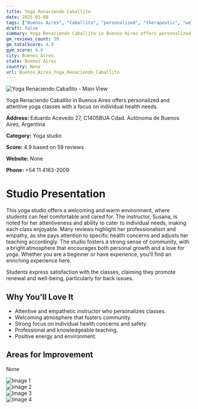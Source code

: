 ```yaml
---
title: Yoga Renaciendo Caballito
date: 2025-03-08
tags: ["Buenos Aires", "Caballito", "personalized", "therapeutic", "welcoming", "community", "Buenos Aires"]  
draft: false
summary: Yoga Renaciendo Caballito in Buenos Aires offers personalized and attentive yoga classes with a focus on individual health needs.
gm_reviews_count: 59
gm_totalScore: 4.9
gym_score: 4.6
city: Buenos_Aires
state: Buenos Aires
country: None
url: Buenos_Aires_Yoga_Renaciendo_Caballito
---
```


<div className="aspect-[16/9] relative my-8">
  <img 
    src="https://lh5.googleusercontent.com/p/AF1QipOM8jcfwP83sal-hDMlXIQryS9ivRzshNTAGuY=w1920-h1080-k-no"
    alt="Yoga Renaciendo Caballito - Main View"
    className="object-cover absolute inset-0 w-full h-full rounded-lg"
  />
</div>

Yoga Renaciendo Caballito in Buenos Aires offers personalized and attentive yoga classes with a focus on individual health needs.

**Address:** Eduardo Acevedo 27, C1405BUA Cdad. Autónoma de Buenos Aires, Argentina

**Category:** Yoga studio

**Score:** 4.9 based on 59 reviews

**Website:** None

**Phone:** +54 11 4163-2009

# Studio Presentation

This yoga studio offers a welcoming and warm environment, where students can feel comfortable and cared for. The instructor, Susana, is noted for her attentiveness and ability to cater to individual needs, making each class enjoyable. Many reviews highlight her professionalism and empathy, as she pays attention to specific health concerns and adjusts her teaching accordingly. The studio fosters a strong sense of community, with a bright atmosphere that encourages both personal growth and a love for yoga. Whether you are a beginner or have experience, you'll find an enriching experience here.

Students express satisfaction with the classes, claiming they promote renewal and well-being, particularly for back issues.

## Why You'll Love It

- Attentive and empathetic instructor who personalizes classes.
- Welcoming atmosphere that fosters community.
- Strong focus on individual health concerns and safety.
- Professional and knowledgeable teaching.
- Positive energy and environment.

## Areas for Improvement

None

<div className="grid grid-cols-1 xl:grid-cols-2 gap-4 my-8">
<div className="aspect-[4/3] relative"><img src="https://lh3.googleusercontent.com/p/AF1QipMSSuoNKtoNAn7InKa15KazDudDuJy-Uns1y4U=w1920-h1080-k-no" alt="Image 1" className="object-cover absolute inset-0 w-full h-full rounded-lg" /></div>
<div className="aspect-[4/3] relative"><img src="https://lh5.googleusercontent.com/p/AF1QipMPSSf9I8pBFRwFavgIvLFRKnbs8pBPOypeb5s=w1920-h1080-k-no" alt="Image 2" className="object-cover absolute inset-0 w-full h-full rounded-lg" /></div>
<div className="aspect-[4/3] relative"><img src="https://lh5.googleusercontent.com/p/AF1QipMgAqMN3S2rRqDgqqi4U3PSdgU9NEoXctOwKEg=w1920-h1080-k-no" alt="Image 3" className="object-cover absolute inset-0 w-full h-full rounded-lg" /></div>
<div className="aspect-[4/3] relative"><img src="https://lh5.googleusercontent.com/p/AF1QipPhXZZBHbzuR0-2S1ipj-4jbYtBSrrlInefErE=w1920-h1080-k-no" alt="Image 4" className="object-cover absolute inset-0 w-full h-full rounded-lg" /></div>
</div>